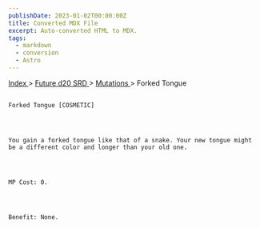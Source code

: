 ```yaml
---
publishDate: 2023-01-02T00:00:00Z
title: Converted MDX File
excerpt: Auto-converted HTML to MDX.
tags:
  - markdown
  - conversion
  - Astro
---
```







[
      Index
     ](-index)
     >
     [
      Future d20 SRD
     ](future-d20-srd-index)
     >
     [
      Mutations
     ](future-d20-srd-mutations-index)
     > Forked Tongue
    




## 
    Forked Tongue [COSMETIC]
   



    You gain a forked tongue like that of a snake. Your new tongue might be a different color and longer than your old one.
   



    MP Cost: 0.
   



    Benefit: None.
   





